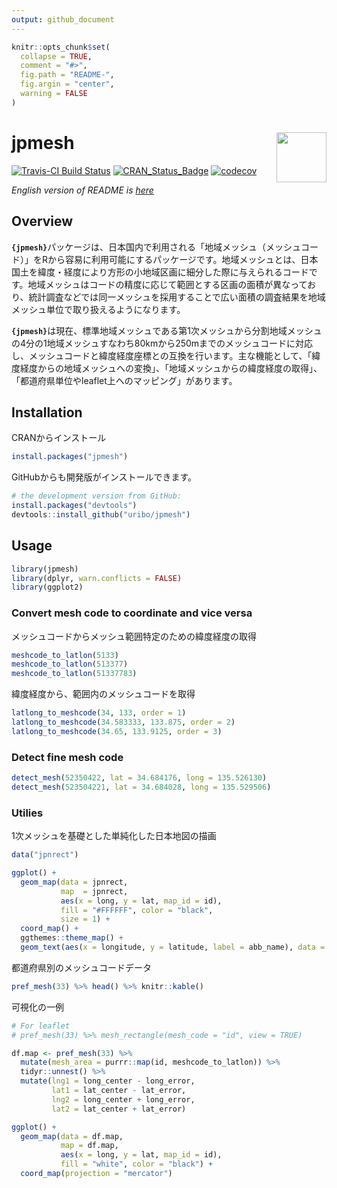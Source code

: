 ```yaml
---
output: github_document
---
```


<!-- README.md is generated from README.Rmd. Please edit that file -->

```r
knitr::opts_chunk$set(
  collapse = TRUE,
  comment = "#>",
  fig.path = "README-",
  fig.argin = "center",
  warning = FALSE
)
```

# jpmesh <img src="logo.png" align="right" width="80px" />

[![Travis-CI Build Status](https://travis-ci.org/uribo/jpmesh.svg?branch=master)](https://travis-ci.org/uribo/jpmesh) [![CRAN\_Status\_Badge](http://www.r-pkg.org/badges/version/jpmesh)](https://cran.r-project.org/package=jpmesh) [![codecov](https://codecov.io/gh/uribo/jpmesh/branch/master/graph/badge.svg)](https://codecov.io/gh/uribo/jpmesh)

_English version of README is [here](https://github.com/uribo/jpmesh/blob/master/README.en.md)_

## Overview

**`{jpmesh}`**パッケージは、日本国内で利用される「地域メッシュ（メッシュコード）」をRから容易に利用可能にするパッケージです。地域メッシュとは、日本国土を緯度・経度により方形の小地域区画に細分した際に与えられるコードです。地域メッシュはコードの精度に応じて範囲とする区画の面積が異なっており、統計調査などでは同一メッシュを採用することで広い面積の調査結果を地域メッシュ単位で取り扱えるようになります。

**`{jpmesh}`**は現在、標準地域メッシュである第1次メッシュから分割地域メッシュの4分の1地域メッシュすなわち80kmから250mまでのメッシュコードに対応し、メッシュコードと緯度経度座標との互換を行います。主な機能として、「緯度経度からの地域メッシュへの変換」、「地域メッシュからの緯度経度の取得」、「都道府県単位やleaflet上へのマッピング」があります。

## Installation

CRANからインストール

```r
install.packages("jpmesh")
```

GitHubからも開発版がインストールできます。

```r
# the development version from GitHub:
install.packages("devtools")
devtools::install_github("uribo/jpmesh")
```

## Usage

```r
library(jpmesh)
library(dplyr, warn.conflicts = FALSE)
library(ggplot2)
```

### Convert mesh code to coordinate and vice versa

メッシュコードからメッシュ範囲特定のための緯度経度の取得

```r
meshcode_to_latlon(5133)
meshcode_to_latlon(513377)
meshcode_to_latlon(51337783)
```

緯度経度から、範囲内のメッシュコードを取得

```r
latlong_to_meshcode(34, 133, order = 1)
latlong_to_meshcode(34.583333, 133.875, order = 2)
latlong_to_meshcode(34.65, 133.9125, order = 3)
```

### Detect fine mesh code

```r
detect_mesh(52350422, lat = 34.684176, long = 135.526130)
detect_mesh(523504221, lat = 34.684028, long = 135.529506)
```

### Utilies

1次メッシュを基礎とした単純化した日本地図の描画

```r
data("jpnrect")

ggplot() +
  geom_map(data = jpnrect,
           map  = jpnrect,
           aes(x = long, y = lat, map_id = id),
           fill = "#FFFFFF", color = "black",
           size = 1) +
  coord_map() +
  ggthemes::theme_map() +
  geom_text(aes(x = longitude, y = latitude, label = abb_name), data = jpnrect, size = 3)
```

都道府県別のメッシュコードデータ

```r
pref_mesh(33) %>% head() %>% knitr::kable()
```

可視化の一例

```r
# For leaflet
# pref_mesh(33) %>% mesh_rectangle(mesh_code = "id", view = TRUE)
```

```r
df.map <- pref_mesh(33) %>% 
  mutate(mesh_area = purrr::map(id, meshcode_to_latlon)) %>% 
  tidyr::unnest() %>% 
  mutate(lng1 = long_center - long_error,
         lat1 = lat_center - lat_error,
         lng2 = long_center + long_error,
         lat2 = lat_center + lat_error)

ggplot() + 
  geom_map(data = df.map, 
           map = df.map,
           aes(x = long, y = lat, map_id = id), 
           fill = "white", color = "black") + 
  coord_map(projection = "mercator")
```

